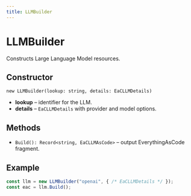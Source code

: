 ```yaml
---
title: LLMBuilder
---
```


# LLMBuilder

Constructs Large Language Model resources.

## Constructor

`new LLMBuilder(lookup: string, details: EaCLLMDetails)`

- **lookup** – identifier for the LLM.
- **details** – `EaCLLMDetails` with provider and model options.

## Methods

- `Build(): Record<string, EaCLLMAsCode>` – output EverythingAsCode fragment.

## Example

```ts
const llm = new LLMBuilder("openai", { /* EaCLLMDetails */ });
const eac = llm.Build();
```
